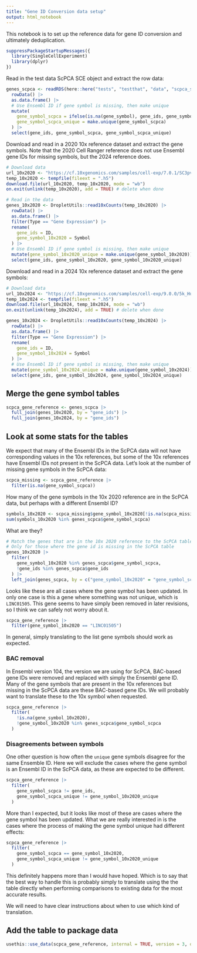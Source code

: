 ```yaml
---
title: "Gene ID Conversion data setup"
output: html_notebook
---
```



This notebook is to set up the reference data for gene ID conversion and ultimately deduplication.

```r
suppressPackageStartupMessages({
  library(SingleCellExperiment)
  library(dplyr)
})
```


Read in the test data ScPCA SCE object and extract the row data:

```r
genes_scpca <- readRDS(here::here("tests", "testthat", "data", "scpca_sce.rds")) |>
  rowData() |>
  as.data.frame() |>
  # Use Ensembl ID if gene symbol is missing, then make unique
  mutate(
    gene_symbol_scpca = ifelse(is.na(gene_symbol), gene_ids, gene_symbol),
    gene_symbol_scpca_unique = make.unique(gene_symbol_scpca)
  ) |>
  select(gene_ids, gene_symbol_scpca, gene_symbol_scpca_unique)
```


Download and read in a 2020 10x reference dataset and extract the gene symbols.
Note that the 2020 Cell Ranger reference does not use Ensembl gene IDs for missing symbols, but the 2024 reference does.

```r
# Download data
url_10x2020 <- "https://cf.10xgenomics.com/samples/cell-exp/7.0.1/SC3pv3_GEX_Human_PBMC/SC3pv3_GEX_Human_PBMC_filtered_feature_bc_matrix.h5" # nolint
temp_10x2020 <- tempfile(fileext = ".h5")
download.file(url_10x2020, temp_10x2020, mode = "wb")
on.exit(unlink(temp_10x2020), add = TRUE) # delete when done
```

```r
# Read in the data
genes_10x2020 <- DropletUtils::read10xCounts(temp_10x2020) |>
  rowData() |>
  as.data.frame() |>
  filter(Type == "Gene Expression") |>
  rename(
    gene_ids = ID,
    gene_symbol_10x2020 = Symbol
  ) |>
  # Use Ensembl ID if gene symbol is missing, then make unique
  mutate(gene_symbol_10x2020_unique = make.unique(gene_symbol_10x2020)) |>
  select(gene_ids, gene_symbol_10x2020, gene_symbol_10x2020_unique)
```
Download and read in a 2024 10x reference dataset and extract the gene symbols:

```r
# Download data
url_10x2024 <- "https://cf.10xgenomics.com/samples/cell-exp/9.0.0/5k_Human_Donor2_PBMC_3p_gem-x_5k_Human_Donor2_PBMC_3p_gem-x/5k_Human_Donor2_PBMC_3p_gem-x_5k_Human_Donor2_PBMC_3p_gem-x_count_sample_filtered_feature_bc_matrix.h5" # nolint
temp_10x2024 <- tempfile(fileext = ".h5")
download.file(url_10x2024, temp_10x2024, mode = "wb")
on.exit(unlink(temp_10x2024), add = TRUE) # delete when done
```


```r
genes_10x2024 <- DropletUtils::read10xCounts(temp_10x2024) |>
  rowData() |>
  as.data.frame() |>
  filter(Type == "Gene Expression") |>
  rename(
    gene_ids = ID,
    gene_symbol_10x2024 = Symbol
  ) |>
  # Use Ensembl ID if gene symbol is missing, then make unique
  mutate(gene_symbol_10x2024_unique = make.unique(gene_symbol_10x2024)) |>
  select(gene_ids, gene_symbol_10x2024, gene_symbol_10x2024_unique)
```

## Merge the gene symbol tables

```r
scpca_gene_reference <- genes_scpca |>
  full_join(genes_10x2020, by = "gene_ids") |>
  full_join(genes_10x2024, by = "gene_ids")
```


## Look at some stats for the tables

We expect that many of the Ensembl IDs in the ScPCA data will not have corresponding values in the 10x references, but some of the 10x references have Ensembl IDs not present in the ScPCA data.
Let's look at the number of missing gene symbols in the ScPCA data:

```r
scpca_missing <- scpca_gene_reference |>
  filter(is.na(gene_symbol_scpca))
```

How many of the gene symbols in the 10x 2020 reference are in the ScPCA data, but perhaps with a different Ensembl ID?

```r
symbols_10x2020 <- scpca_missing$gene_symbol_10x2020[!is.na(scpca_missing$gene_symbol_10x2020)]
sum(symbols_10x2020 %in% genes_scpca$gene_symbol_scpca)
```

What are they?

```r
# Match the genes that are in the 10x 2020 reference to the ScPCA table on gene symbol
# Only for those where the gene id is missing in the ScPCA table
genes_10x2020 |>
  filter(
    gene_symbol_10x2020 %in% genes_scpca$gene_symbol_scpca,
    !gene_ids %in% genes_scpca$gene_ids
  ) |>
  left_join(genes_scpca, by = c("gene_symbol_10x2020" = "gene_symbol_scpca"))
```

Looks like these are all cases where the gene symbol has been updated.
In only one case is this a gene where something was not unique, which is `LINC01505`.
This gene seems to have simply been removed in later revisions, so I think we can safely not worry about it.

```r
scpca_gene_reference |>
  filter(gene_symbol_10x2020 == "LINC01505")
```

In general, simply translating to the list gene symbols should work as expected.

### BAC removal

In Ensembl version 104, the version we are using for ScPCA, BAC-based gene IDs were removed and replaced with simply the Ensembl gene ID.
Many of the gene symbols that are present in the 10x references but missing in the ScPCA data are these BAC-based gene IDs.
We will probably want to translate these to the 10x symbol when requested.

```r
scpca_gene_reference |>
  filter(
    !is.na(gene_symbol_10x2020),
    !gene_symbol_10x2020 %in% genes_scpca$gene_symbol_scpca
  )
```

### Disagreements between symbols

One other question is how often the `unique` gene symbols disagree for the same Ensemble ID.
Here we will exclude the cases where the gene symbol is an Ensembl ID in the ScPCA data, as these are expected to be different.


```r
scpca_gene_reference |>
  filter(
    gene_symbol_scpca != gene_ids,
    gene_symbol_scpca_unique != gene_symbol_10x2020_unique
  )
```

More than I expected, but it looks like most of these are cases where the gene symbol has been updated.
What we are really interested in is the cases where the process of making the gene symbol unique had different effects:

```r
scpca_gene_reference |>
  filter(
    gene_symbol_scpca == gene_symbol_10x2020,
    gene_symbol_scpca_unique != gene_symbol_10x2020_unique
  )
```

This definitely happens more than I would have hoped. Which is to say that the best way to handle this is probably simply to translate using the the table directly when performing comparisons to existing data for the most accurate results.

We will need to have clear instructions about when to use which kind of translation.

## Add the table to package data

```r
usethis::use_data(scpca_gene_reference, internal = TRUE, version = 3, overwrite = TRUE)
```
